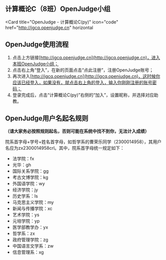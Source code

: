 ## 计算概论C（8班）OpenJudge小组
<Card
  title="OpenJudge - 计算概论C(py)"
  icon="code"
  href="http://jgcq.openjudge.cn"
  horizontal
>
</Card>

## OpenJudge使用流程
1. 点击上方链接[http://jgcq.openjudge.cn](http://jgcq.openjudge.cn)，进入本班OpenJudge小组；
2. 点击右上角“登入”，在新的页面点击“点此注册”，注册OpenJudge账号；
3. 再次进入[http://jgcq.openjudge.cn](http://jgcq.openjudge.cn)，这时候你应该已经登入，如果没有，就点击右上角的登入，输入你刚刚注册的账号密码；
4. 登录完成后，点击“计算概论C(py)”右侧的“加入”，设置昵称，并选择对应助教。

## OpenJudge用户名起名规则
**（请大家务必按照规则起名，否则可能在系统中找不到你，无法计入成绩）**

院系首字母+学号+姓名首字母，如哲学系的曹荣乐同学（2300014958），其用户名应为zx2300014958crl。其中，院系首字母统一规定如下：  

- 法学院：fx
- 光华：gh
- 国际关系学院：gg
- 考古文博学院：kg
- 外国语学院：wy
- 经济学院：jy
- 历史学系：ls
- 马克思主义学院：my
- 新闻与传播学院：xc
- 艺术学院：ys
- 元培学院：yp
- 医学部教学办：yx
- 哲学系：zx
- 政府管理学院：zg
- 中国语言文学系：zw
- 信息管理系：xg